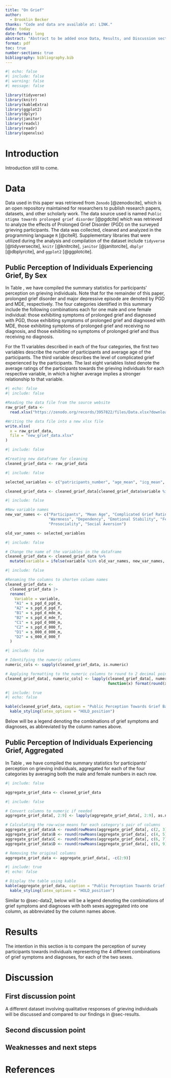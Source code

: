 ```yaml
---
title: "On Grief"
author: 
  - Brooklin Becker
thanks: "Code and data are available at: LINK."
date: today
date-format: long
abstract: "Abstract to be added once Data, Results, and Discussion sections are fully completed."
format: pdf
toc: true
number-sections: true
bibliography: bibliography.bib
---
```


\newpage

```r
#| echo: false
#| include: false
#| warning: false
#| message: false

library(tidyverse)
library(knitr)
library(kableExtra)
library(ggplot2)
library(dplyr)
library(janitor)
library(readxl)
library(readr)
library(openxlsx)
```


# Introduction {#sec-intro}

Introduction still to come. 

# Data {#sec-data}

Data used in this paper was retrieved from `Zenodo` [@zenodocite], which is an open repository maintained for researchers to publish research papers, datasets, and other scholarly work. The data source used is named `Public stigma towards prolonged grief disorder` [@pgdcite] which was retrieved to analyze the effects of Prolonged Grief Disorder (PGD) on the surveyed grieving participants. The data was collected, cleaned and analyzed in the programming 
language `R` [@citeR]. Supplementary libraries that were utilized during the analysis 
and compilation of the dataset include `tidyverse` [@tidyversecite], `knitr` [@knitrcite], 
`janitor` [@janitorcite], `dbplyr` [@dbplyrcite], and `ggplot2` [@ggplotcite].

## Public Perception of Individuals Experiencing Grief, By Sex {#sec-data2}

In Table \ref{tab:tab1}, we have compiled the summary statistics for participants' perception on grieving individuals. Note that for the remainder of this paper, prolonged grief disorder and major depressive episode are denoted by PGD and MDE, respectively. The four categories identified in this summary include the following combinations each for one male and one female individual: those exhibiting symptoms of prolonged grief and diagnosed with PGD, those exhibiting symptoms of prolonged grief and diagnosed with MDE, those exhibiting symptoms of prolonged grief and receiving no diagnosis, and those exhibiting no symptoms of prolonged grief and thus receiving no diagnosis.

For the 11 variables described in each of the four categories, the first two variables describe the number of participants and average age of the participants. The third variable describes the level of complicated grief experienced by the participants. The last eight variables listed denote the average ratings of the participants towards the grieving individuals for each respective variable, in which a higher average implies a stronger relationship to that variable.

```r
#| echo: false
#| include: false

#Reading the data file from the source website
raw_grief_data <-
  read.xlsx("https://zenodo.org/records/3957822/files/Data.xlsx?download=1", sheet = 1)

#Writing the data file into a new xlsx file
write.xlsx(
  x = raw_grief_data,
  file = "new_grief_data.xlsx"
)

```

```r
#| include: false

#Creating new dataframe for cleaning
cleaned_grief_data <- raw_grief_data

```

```r
#| include: false

selected_variables <- c("patricipants_number", "age_mean", "icg_mean", "competent_mean", "warm_mean", "dependent_mean", "emotionally_stable_mean", "fear_mean", "anger_mean", "prosocial_mean", "social_distance_mean")

cleaned_grief_data <- cleaned_grief_data[cleaned_grief_data$variable %in% selected_variables, ]

```

```r
#| include: false

#New variable names
new_var_names <- c("Participants", "Mean Age", "Complicated Grief Rating", "Competency", 
                   "Warmness", "Dependency", "Emotional Stability", "Fear", "Anger", 
                   "Prosociality", "Social Aversion")

old_var_names <- selected_variables

```

```r
#| include: false

# Change the name of the variables in the dataframe
cleaned_grief_data <- cleaned_grief_data %>%
  mutate(variable = ifelse(variable %in% old_var_names, new_var_names, variable))

```

```r
#| include: false

#Renaming the columns to shorten column names
cleaned_grief_data <-
  cleaned_grief_data |>
  rename(
    Variable = variable,
    "A1" = s_pgd_d_pgd_m,
    "A2" = s_pgd_d_pgd_f,
    "B1" = s_pgd_d_mde_m,
    "B2" = s_pgd_d_mde_f,
    "C1" = s_pgd_d_000_m,
    "C2" = s_pgd_d_000_f,
    "D1" = s_000_d_000_m,
    "D2" = s_000_d_000_f
  )

```

```r
#| include: false

# Identifying the numeric columns
numeric_cols <- sapply(cleaned_grief_data, is.numeric)

# Applying formatting to the numeric columns to round to 2 decimal points
cleaned_grief_data[, numeric_cols] <- lapply(cleaned_grief_data[, numeric_cols], 
                                             function(x) format(round(x, 2), nsmall = 2))

```

```r
#| include: true
#| echo: false

kable(cleaned_grief_data, caption = "Public Perception Towards Grief Based on Varying Symptoms and Diagnoses, By Sex", row.names = FALSE, booktabs = TRUE) %>%
  kable_styling(latex_options = "HOLD_position")

```

Below will be a legend denoting the combinations of grief symptoms and diagnoses, as abbreviated by the column names above.

## Public Perception of Individuals Experiencing Grief, Aggregated {#sec-data3}

In Table \ref{tab:tab2}, we have compiled the summary statistics for participants' perception on grieving individuals, aggregated for each of the four categories by averaging both the male and female numbers in each row.

```r
#| include: false

aggregate_grief_data <- cleaned_grief_data

```

```r
#| include: false

# Convert columns to numeric if needed
aggregate_grief_data[, 2:9] <- lapply(aggregate_grief_data[, 2:9], as.numeric)

# Calculating the row-wise means for each category's pair of columns
aggregate_grief_data$A <- round(rowMeans(aggregate_grief_data[, c(2, 3)]), 2)
aggregate_grief_data$B <- round(rowMeans(aggregate_grief_data[, c(4, 5)]), 2)
aggregate_grief_data$C <- round(rowMeans(aggregate_grief_data[, c(6, 7)]), 2)
aggregate_grief_data$D <- round(rowMeans(aggregate_grief_data[, c(8, 9)]), 2)

# Removing the original columns
aggregate_grief_data <- aggregate_grief_data[, -c(2:9)]

```

```r
#| include: true
#| echo: false

# Display the table using kable
kable(aggregate_grief_data, caption = "Public Perception Towards Grief Based on Varying Symptoms and Diagnoses, Aggregated", row.names = FALSE, booktabs = TRUE) %>%
  kable_styling(latex_options = "HOLD_position")

```

Similar to @sec-data2, below will be a legend denoting the combinations of grief symptoms and diagnoses with both sexes aggregated into one column, as abbreviated by the column names above.

# Results {#sec-results}

The intention in this section is to compare the perception of survey participants towards individuals representing the 4 different combinations of grief symptoms and diagnoses, for each of the two sexes.

# Discussion {#sec-discussion}

## First discussion point {#sec-discussion1}

A different dataset involving qualitative responses of grieving individuals will be discussed and compared to our findings in @sec-results.

## Second discussion point {#sec-discussion2}

## Weaknesses and next steps {#sec-discussion3}


\newpage

# References {.unnumbered}


